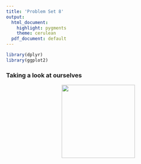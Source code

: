 ```yaml
---
title: 'Problem Set 8'
output:
  html_document:
    highlight: pygments
    theme: cerulean
  pdf_document: default
---
```


```r
library(dplyr)
library(ggplot2)
```

### Taking a look at ourselves

<center>
<img src="../figs/kitten-mirror.jpg" width = 200>
</center>

